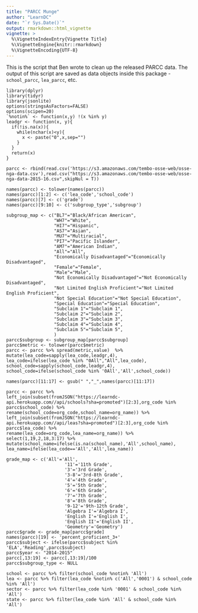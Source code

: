 ```yaml
---
title: "PARCC Munge"
author: "LearnDC"
date: "`r Sys.Date()`"
output: rmarkdown::html_vignette
vignette: >
  %\VignetteIndexEntry{Vignette Title}
  %\VignetteEngine{knitr::rmarkdown}
  %\VignetteEncoding{UTF-8}
---
```


This is the script that Ben wrote to clean up the released PARCC data. 
The output of this script are saved as data objects inside this package - `school_parcc`, `lea_parcc`, etc.

```
library(dplyr)
library(tidyr)
library(jsonlite)
options(stringsAsFactors=FALSE)
options(scipen=20)
`%notin%` <- function(x,y) !(x %in% y) 
leadgr <- function(x, y){
  if(!is.na(x)){
    while(nchar(x)<y){
      x <- paste("0",x,sep="")
    }
  }
  return(x)
}

parcc <- rbind(read.csv('https://s3.amazonaws.com/tembo-osse-web/osse-nga-data.csv'),read.csv("https://s3.amazonaws.com/tembo-osse-web/osse-nga-data-2015-16.csv",skipNul = T))

names(parcc) <- tolower(names(parcc))
names(parcc)[1:2] <- c('lea_code','school_code')
names(parcc)[7] <- c('grade')
names(parcc)[9:10] <- c('subgroup_type','subgroup')

subgroup_map <- c("BL7"="Black/African American",
                  "WH7"="White",
                  "HI7"="Hispanic",
                  "AS7"="Asian",
                  "MU7"="Multiracial",
                  "PI7"="Pacific Islander",
                  "AM7"="American Indian",
                  "All"="All",
                  "Economically Disadvantaged"="Economically Disadvantaged",
                  "Female"="Female",
                  "Male"="Male",
                  "Not Economically Disadvantaged"="Not Economically Disadvantaged",
                  "Not Limited English Proficient"="Not Limited English Proficient",
                  "Not Special Education"="Not Special Education",
                  "Special Education"="Special Education",
                  "Subclaim 1"="Subclaim 1",
                  "Subclaim 2"="Subclaim 2",
                  "Subclaim 3"="Subclaim 3",
                  "Subclaim 4"="Subclaim 4",
                  "Subclaim 5"="Subclaim 5",
                  )
parcc$subgroup <- subgroup_map[parcc$subgroup]
parcc$metric <- tolower(parcc$metric)
parcc <- parcc %>% spread(metric,value)  %>%
mutate(lea_code=sapply(lea_code,leadgr,4),
lea_code=ifelse(lea_code %in% "0All","All",lea_code),
school_code=sapply(school_code,leadgr,4),
school_code=ifelse(school_code %in% '0All','All',school_code))

names(parcc)[11:17] <- gsub(" ","_",names(parcc)[11:17])

parcc <- parcc %>% 
left_join(subset(fromJSON("https://learndc-api.herokuapp.com//api/schools?sha=promoted")[2:3],org_code %in% parcc$school_code) %>%
rename(school_code=org_code,school_name=org_name)) %>%
left_join(subset(fromJSON("https://learndc-api.herokuapp.com//api/leas?sha=promoted")[2:3],org_code %in% parcc$lea_code) %>%
rename(lea_code=org_code,lea_name=org_name)) %>% select(1,19,2,18,3:17) %>% mutate(school_name=ifelse(is.na(school_name),'All',school_name),
lea_name=ifelse(lea_code=='All','All',lea_name))

grade_map <- c('All'='All',
                      '11'='11th Grade',
                      '3'='3rd Grade',
                      '3-8'='3rd-8th Grade',
                      '4'='4th Grade',
                      '5'='5th Grade',
                      '6'='6th Grade',
                      '7'='7th Grade',
                      '8'='8th Grade',
                      '9-12'='9th-12th Grade',
                      'Algebra I'='Algebra I',
                      'English I'='English I',
                      'English II'='English II',
                      'Geometry'='Geometry')
parcc$grade <- grade_map[parcc$grade]
names(parcc)[19] <- 'percent_proficient_3+'
parcc$subject <- ifelse(parcc$subject %in% 'ELA','Reading',parcc$subject)
parcc$year <- "2014-2015"
parcc[,13:19] <- parcc[,13:19]/100
parcc$subgroup_type <- NULL

school <- parcc %>% filter(school_code %notin% 'All')
lea <- parcc %>% filter(lea_code %notin% c('All','0001') & school_code %in% 'All')
sector <- parcc %>% filter(lea_code %in% '0001' & school_code %in% 'All')
state <- parcc %>% filter(lea_code %in% 'All' & school_code %in% 'All')
```
